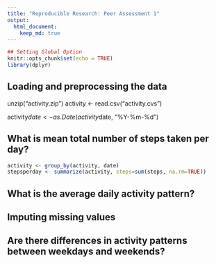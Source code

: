 ```yaml
---
title: "Reproducible Research: Peer Assessment 1"
output: 
  html_document:
    keep_md: true
---
```


```r
## Setting Global Option
knitr::opts_chunk$set(echo = TRUE)
library(dplyr)
```

## Loading and preprocessing the data

unzip("activity.zip")
activity <- read.csv("activity.cvs")

activity$date <- as.Date(activity$date, "%Y-%m-%d")


## What is mean total number of steps taken per day?
```r
activity <- group_by(activity, date)
stepsperday <- summarize(activity, steps=sum(steps, na.rm=TRUE))

```


## What is the average daily activity pattern?



## Imputing missing values



## Are there differences in activity patterns between weekdays and weekends?
